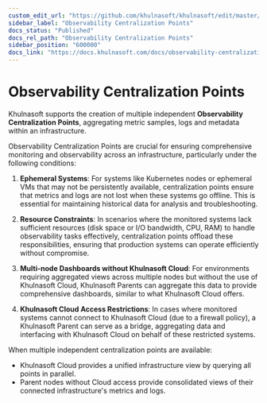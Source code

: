```yaml
---
custom_edit_url: "https://github.com/khulnasoft/khulnasoft/edit/master/docs/observability-centralization-points/README.md"
sidebar_label: "Observability Centralization Points"
docs_status: "Published"
docs_rel_path: "Observability Centralization Points"
sidebar_position: "600000"
docs_link: "https://docs.khulnasoft.com/docs/observability-centralization-points"
---
```


# Observability Centralization Points

Khulnasoft supports the creation of multiple independent **Observability Centralization Points**, aggregating metric samples, logs and metadata within an infrastructure.

Observability Centralization Points are crucial for ensuring comprehensive monitoring and observability across an infrastructure, particularly under the following conditions:

1. **Ephemeral Systems**: For systems like Kubernetes nodes or ephemeral VMs that may not be persistently available, centralization points ensure that metrics and logs are not lost when these systems go offline. This is essential for maintaining historical data for analysis and troubleshooting.

2. **Resource Constraints**: In scenarios where the monitored systems lack sufficient resources (disk space or I/O bandwidth, CPU, RAM) to handle observability tasks effectively, centralization points offload these responsibilities, ensuring that production systems can operate efficiently without compromise.

3. **Multi-node Dashboards without Khulnasoft Cloud**: For environments requiring aggregated views across multiple nodes but without the use of Khulnasoft Cloud, Khulnasoft Parents can aggregate this data to provide comprehensive dashboards, similar to what Khulnasoft Cloud offers.

4. **Khulnasoft Cloud Access Restrictions**: In cases where monitored systems cannot connect to Khulnasoft Cloud (due to a firewall policy), a Khulnasoft Parent can serve as a bridge, aggregating data and interfacing with Khulnasoft Cloud on behalf of these restricted systems.

When multiple independent centralization points are available:

- Khulnasoft Cloud provides a unified infrastructure view by querying all points in parallel.
- Parent nodes without Cloud access provide consolidated views of their connected infrastructure's metrics and logs.
